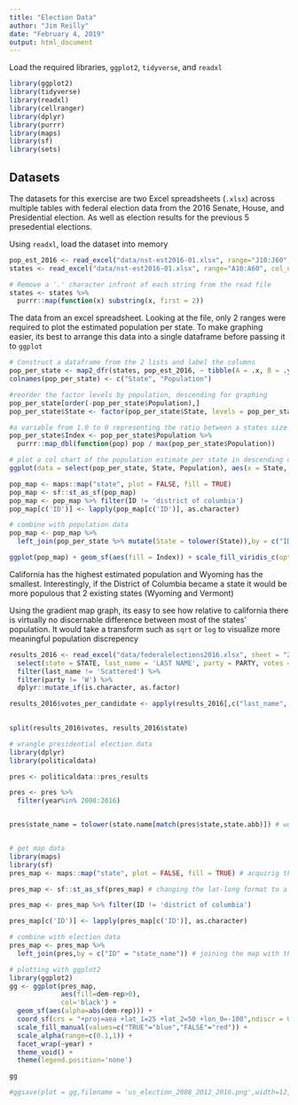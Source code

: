 ```yaml
---
title: "Election Data"
author: "Jim Reilly"
date: "February 4, 2019"
output: html_document
---
```


Load the required libraries, `ggplot2`, `tidyverse`, and `readxl`

```r
library(ggplot2)
library(tidyverse)
library(readxl)
library(cellranger)
library(dplyr)
library(purrr)
library(maps)
library(sf)
library(sets)
```


## Datasets

The datasets for this exercise are two Excel spreadsheets (`.xlsx`) across multiple tables with federal election data from the 2016 Senate, House, and Presidential election. As well as election results for the previous 5 presedential elections.

Using `readxl`, load the dataset into memory

```r
pop_est_2016 <- read_excel("data/nst-est2016-01.xlsx", range="J10:J60", col_names = FALSE)
states <- read_excel("data/nst-est2016-01.xlsx", range="A10:A60", col_names = FALSE)

# Remove a '.' character infront of each string from the read file
states <- states %>%
  purrr::map(function(x) substring(x, first = 2))
```

The data from an excel spreadsheet. Looking at the file, only 2 ranges were required to plot the estimated population per state. To make graphing easier, its best to arrange this data into a single dataframe before passing it to `ggplot`

```r
# Construct a dataframe from the 2 lists and label the columns
pop_per_state <- map2_dfr(states, pop_est_2016, ~ tibble(A = .x, B = .y))
colnames(pop_per_state) <- c("State", "Population")

#reorder the factor levels by population, descending for graphing
pop_per_state[order(-pop_per_state$Population),]
pop_per_state$State <- factor(pop_per_state$State, levels = pop_per_state$State[order(-pop_per_state$Population)])

#a variable from 1.0 to 0 representing the ratio between a states size and the largest state for coloration in a map plot
pop_per_state$Index <- pop_per_state$Population %>%
  purrr::map_dbl(function(pop) pop / max(pop_per_state$Population))

# plot a col chart of the population estimate per state in descending order
ggplot(data = select(pop_per_state, State, Population), aes(x = State, y = Population)) + geom_col() + theme(axis.text.x = element_text(angle = 90, hjust = 1))

pop_map <- maps::map("state", plot = FALSE, fill = TRUE)
pop_map <- sf::st_as_sf(pop_map)
pop_map <- pop_map %>% filter(ID != 'district of columbia')
pop_map[c('ID')] <- lapply(pop_map[c('ID')], as.character)

# combine with population data
pop_map <- pop_map %>% 
  left_join(pop_per_state %>% mutate(State = tolower(State)),by = c("ID" = "State")) 

ggplot(pop_map) + geom_sf(aes(fill = Index)) + scale_fill_viridis_c(option = "plasma")

```

California has the highest estimated population and Wyoming has the smallest. Interestingly, if the District of Columbia became a state it would be more populous that 2 existing states (Wyoming and Vermont)

Using the gradient map graph, its easy to see how relative to california there is virtually no discernable difference between most of the states' population. It would take a transform such as `sqrt` or `log` to visualize more meaningful population discrepency


```r
results_2016 <- read_excel("data/federalelections2016.xlsx", sheet = "2016 Pres General Results") %>%
  select(state = STATE, last_name = 'LAST NAME', party = PARTY, votes = 'GENERAL RESULTS', vote_percentage = 'GENERAL %') %>%
  filter(last_name != 'Scattered') %>%
  filter(party != 'W') %>%
  dplyr::mutate_if(is.character, as.factor)

results_2016$votes_per_candidate <- apply(results_2016[,c("last_name", "votes")], 1, function(x) tuple(x[1], x[2]))

  
split(results_2016$votes, results_2016$state)
```

```r
# wrangle presidential election data
library(dplyr)
library(politicaldata)

pres <- politicaldata::pres_results

pres <- pres %>% 
  filter(year%in% 2008:2016)


pres$state_name = tolower(state.name[match(pres$state,state.abb)]) # we need the full name of the state to join with the map


# get map data
library(maps)
library(sf)
pres_map <- maps::map("state", plot = FALSE, fill = TRUE) # acquirig the data frame

pres_map <- sf::st_as_sf(pres_map) # changing the lat-long format to a simple feature object

pres_map <- pres_map %>% filter(ID != 'district of columbia')

pres_map[c('ID')] <- lapply(pres_map[c('ID')], as.character)

# combine with election data
pres_map <- pres_map %>% 
  left_join(pres,by = c("ID" = "state_name")) # joining the map with the political data

# plotting with ggplot2
library(ggplot2)
gg <- ggplot(pres_map,
             aes(fill=dem-rep>0),
             col='black') +
  geom_sf(aes(alpha=abs(dem-rep))) +
  coord_sf(crs = "+proj=aea +lat_1=25 +lat_2=50 +lon_0=-100",ndiscr = 0) + # change the projection from mercator (blegh)
  scale_fill_manual(values=c("TRUE"="blue","FALSE"="red")) +
  scale_alpha(range=c(0.1,1)) +
  facet_wrap(~year) +
  theme_void() +
  theme(legend.position='none')

gg

#ggsave(plot = gg,filename = 'us_election_2008_2012_2016.png',width=12,height=3,units='in')

```